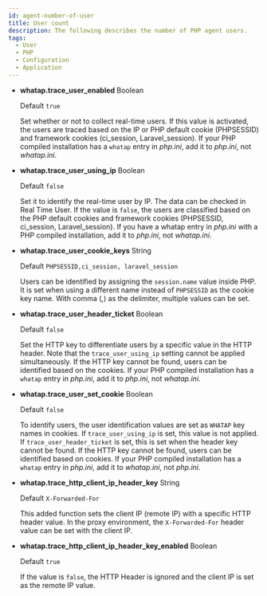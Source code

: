```yaml
---
id: agent-number-of-user
title: User count
description: The following describes the number of PHP agent users.
tags:
  - User
  - PHP
  - Configuration
  - Application
---
```



- **whatap.trace_user_enabled** <span class='type'>Boolean</span>

  Default `true`

  Set whether or not to collect real-time users. If this value is activated, the users are traced based on the IP or PHP default cookie (PHPSESSID) and framework cookies (ci_session, Laravel_session). If your PHP compiled installation has a `whatap` entry in _php.ini_, add it to _php.ini_, not _whatap.ini_. 

<Phprestartapply />

- **whatap.trace_user_using_ip** <span class='type'>Boolean</span>

  Default `false`

  Set it to identify the real-time user by IP. The data can be checked in Real Time User. If the value is `false`, the users are classified based on the PHP default cookies and framework cookies (PHPSESSID, ci_session, Laravel_session). If you have a whatap entry in _php.ini_ with a PHP compiled installation, add it to _php.ini_, not _whatap.ini_.

<Phprestartapply />

- **whatap.trace_user_cookie_keys** <span class='type'>String</span>

  Default `PHPSESSID,ci_session, laravel_session`

  Users can be identified by assigning the `session.name` value inside PHP. It is set when using a different name instead of `PHPSESSID` as the cookie key name. With comma (_,_) as the delimiter, multiple values can be set.

<Phprestartapply />

- **whatap.trace_user_header_ticket** <span class='type'>Boolean</span>

  Default `false`

  Set the HTTP key to differentiate users by a specific value in the HTTP header. Note that the `trace_user_using_ip` setting cannot be applied simultaneously. If the HTTP key cannot be found, users can be identified based on the cookies. If your PHP compiled installation has a `whatap` entry in _php.ini_, add it to _php.ini_, not _whatap.ini_.

<Phprestartapply />

- **whatap.trace_user_set_cookie** <span class='type'>Boolean</span>

  Default `false`

  To identify users, the user identification values are set as `WHATAP` key names in cookies. If `trace_user_using_ip` is set, this value is not applied. If `trace_user_header_ticket` is set, this is set when the header key cannot be found. If the HTTP key cannot be found, users can be identified based on cookies. If your PHP compiled installation has a `whatap` entry in _php.ini_, add it to _whatap.ini_, not _php.ini_.

<Phprestartapply />

- **whatap.trace_http_client_ip_header_key** <span class='type'>String</span>

  Default `X-Forwarded-For`

  This added function sets the client IP (remote IP) with a specific HTTP header value. In the proxy environment, the `X-Forwarded-For` header value can be set with the client IP.

<Phprestartapply />

- **whatap.trace_http_client_ip_header_key_enabled** <span class='type'>Boolean</span>

  Default `true`

  If the value is `false`, the HTTP Header is ignored and the client IP is set as the remote IP value.
